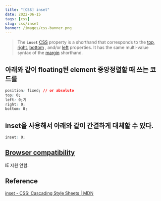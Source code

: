 ```yaml
---
title: "[CSS] inset"
date: 2022-06-15
tags: [css]
slug: css/inset
banner: /images/css-banner.png
---
```


> The **`inset`** [CSS](https://developer.mozilla.org/en-US/docs/Web/CSS) property is a shorthand that corresponds to the [top](https://developer.mozilla.org/en-US/docs/Web/CSS/top), [right](https://developer.mozilla.org/en-US/docs/Web/CSS/right), [bottom](https://developer.mozilla.org/en-US/docs/Web/CSS/bottom)
> , and/or [left](https://developer.mozilla.org/en-US/docs/Web/CSS/left) properties. It has the same multi-value syntax of the [margin](https://developer.mozilla.org/en-US/docs/Web/CSS/margin) shorthand.

## 아래와 같이 floating된 element 중앙정렬할 때 쓰는 코드를

```css
position: fixed; // or absolute
top: 0;
left: 0;기
right: 0;
bottom: 0;
```

## inset을 사용해서 아래와 같이 간결하게 대체할 수 있다.

```css
inset: 0;
```

## [Browser compatibility](https://developer.mozilla.org/en-US/docs/Web/CSS/inset#browser_compatibility)

IE 지원 안함.

## Reference

[inset - CSS: Cascading Style Sheets | MDN](https://developer.mozilla.org/en-US/docs/Web/CSS/inset)
